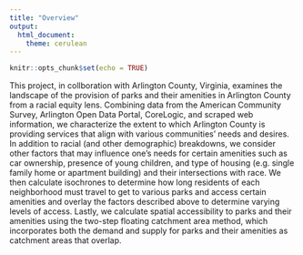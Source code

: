 ```yaml
---
title: "Overview"
output: 
  html_document:
    theme: cerulean
---
```


```r
knitr::opts_chunk$set(echo = TRUE)
```

This project, in collboration with Arlington County, Virginia, examines the landscape of the provision of parks and their amenities in Arlington County from a racial equity lens. Combining data from the American Community Survey, Arlington Open Data Portal, CoreLogic, and scraped web information, we characterize the extent to which Arlington County is providing services that align with various communities’ needs and desires. In addition to racial (and other demographic) breakdowns, we consider other factors that may influence one’s needs for certain amenities such as car ownership, presence of young children, and type of housing (e.g. single family home or apartment building) and their intersections with race. We then calculate isochrones to determine how long residents of each neighborhood must travel to get to various parks and access certain amenities and overlay the factors described above to determine varying levels of access. Lastly, we calculate spatial accessibility to parks and their amenities using the two-step floating catchment area method, which incorporates both the demand and supply for parks and their amenities as catchment areas that overlap.  
